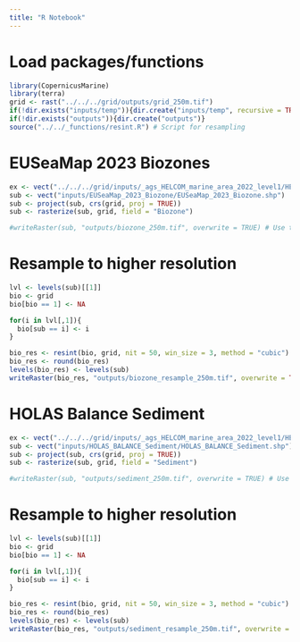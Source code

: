 ```yaml
---
title: "R Notebook"
---
```


# Load packages/functions
```r
library(CopernicusMarine)
library(terra)
grid <- rast("../../../grid/outputs/grid_250m.tif")
if(!dir.exists("inputs/temp")){dir.create("inputs/temp", recursive = TRUE)}
if(!dir.exists("outputs")){dir.create("outputs")}
source("../../_functions/resint.R") # Script for resampling
```

# EUSeaMap 2023 Biozones
```r
ex <- vect("../../../grid/inputs/_ags_HELCOM_marine_area_2022_level1/HELCOM_marine_area_2022_level1.shp")
sub <- vect("inputs/EUSeaMap_2023_Biozone/EUSeaMap_2023_Biozone.shp")
sub <- project(sub, crs(grid, proj = TRUE))
sub <- rasterize(sub, grid, field = "Biozone")

#writeRaster(sub, "outputs/biozone_250m.tif", overwrite = TRUE) # Use to export non-resampled layer
```

# Resample to higher resolution
```r
lvl <- levels(sub)[[1]]
bio <- grid
bio[bio == 1] <- NA

for(i in lvl[,1]){
  bio[sub == i] <- i
}

bio_res <- resint(bio, grid, nit = 50, win_size = 3, method = "cubic")
bio_res <- round(bio_res)
levels(bio_res) <- levels(sub)
writeRaster(bio_res, "outputs/biozone_resample_250m.tif", overwrite = TRUE)
```

# HOLAS Balance Sediment
```r
ex <- vect("../../../grid/inputs/_ags_HELCOM_marine_area_2022_level1/HELCOM_marine_area_2022_level1.shp")
sub <- vect("inputs/HOLAS_BALANCE_Sediment/HOLAS_BALANCE_Sediment.shp")
sub <- project(sub, crs(grid, proj = TRUE))
sub <- rasterize(sub, grid, field = "Sediment")

#writeRaster(sub, "outputs/sediment_250m.tif", overwrite = TRUE) # Use to export non-resampled layer
```

# Resample to higher resolution
```r
lvl <- levels(sub)[[1]]
bio <- grid
bio[bio == 1] <- NA

for(i in lvl[,1]){
  bio[sub == i] <- i
}

bio_res <- resint(bio, grid, nit = 50, win_size = 3, method = "cubic")
bio_res <- round(bio_res)
levels(bio_res) <- levels(sub)
writeRaster(bio_res, "outputs/sediment_resample_250m.tif", overwrite = TRUE)
```
